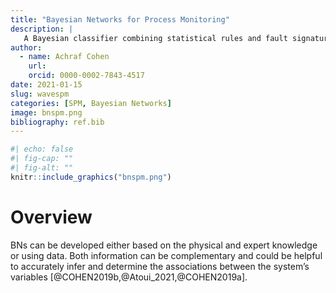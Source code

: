 ```yaml
---
title: "Bayesian Networks for Process Monitoring"
description: |
   A Bayesian classifier combining statistical rules and fault signature matrix.
author:
  - name: Achraf Cohen
    url: 
    orcid: 0000-0002-7843-4517
date: 2021-01-15
slug: wavespm
categories: [SPM, Bayesian Networks]
image: bnspm.png
bibliography: ref.bib
---
```


```r
#| echo: false
#| fig-cap: ""
#| fig-alt: ""
knitr::include_graphics("bnspm.png")
```



# Overview

BNs can be developed either based on the physical and expert knowledge or using data. Both information can be complementary and could be helpful to accurately infer and determine the associations between the system’s variables [@COHEN2019b,@Atoui_2021,@COHEN2019a].

